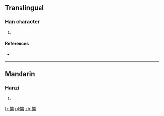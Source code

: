 ==Translingual==

===Han character===
{{Han char|rn=64|rad=手|as=13|sn=16|four=5503<sub>2</sub>|canj=手廿田女 (QTWV)}}

# {{defn|Han|sort=手13}}

====References====
* {{Han ref|kx=0457.300|dkj=12786|dj=0806.140|hdz=31969.020|uh=64C3|ud=25795|bh=E9AB|bd=59819}}

----

==Mandarin==

===Hanzi===
{{cmn-hanzi|pin=[[kuǒ]] ([[kuo3]]), [[zhái]] ([[zhai2]])|wg=[[k'uo3|k'uo<sup>3</sup>]], [[chai2|chai<sup>2</sup>]]}}

# {{defn|Mandarin|sort=手13}}

[[fr:擃]]
[[pl:擃]]
[[zh:擃]]